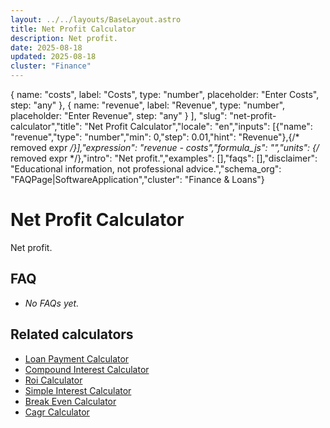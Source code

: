 ```yaml
---
layout: ../../layouts/BaseLayout.astro
title: Net Profit Calculator
description: Net profit.
date: 2025-08-18
updated: 2025-08-18
cluster: "Finance"
---
```



  { name: "costs", label: "Costs", type: "number", placeholder: "Enter Costs", step: "any" },
  { name: "revenue", label: "Revenue", type: "number", placeholder: "Enter Revenue", step: "any" }
],
"slug": "net-profit-calculator","title": "Net Profit Calculator","locale": "en","inputs": [{"name": "revenue","type": "number","min": 0,"step": 0.01,"hint": "Revenue"},{/* removed expr */}],"expression": "revenue - costs","formula_js": "","units": {/* removed expr */},"intro": "Net profit.","examples": [],"faqs": [],"disclaimer": "Educational information, not professional advice.","schema_org": "FAQPage|SoftwareApplication","cluster": "Finance & Loans"}

# Net Profit Calculator

Net profit.

<Calculator schema={schema} />

## FAQ

- _No FAQs yet._

## Related calculators
- [Loan Payment Calculator](/calculators/loan-payment-calculator/)
- [Compound Interest Calculator](/calculators/compound-interest-calculator/)
- [Roi Calculator](/calculators/roi-calculator/)
- [Simple Interest Calculator](/calculators/simple-interest-calculator/)
- [Break Even Calculator](/calculators/break-even-calculator/)
- [Cagr Calculator](/calculators/cagr-calculator/)
